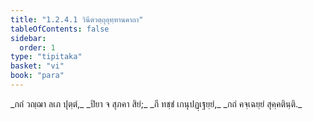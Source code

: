 ```yaml
---
title: "1.2.4.1 วินีตวตฺถุอุทฺทานคาถา"
tableOfContents: false
sidebar:
  order: 1
type: "tipitaka"
basket: "vi"
book: "para"
---
```



<DynamicBreadcrumb />

<Paragraph number="1211" type="verses" book="para">
_กถํ วญฺฌา ลเภ ปุตฺตํ,_  
_ปิยา จ สุภคา สิยํ;_  
_กึ ทชฺชํ เกนุปฏฺเฐยฺยํ,_  
_กถํ คจฺเฉยฺยํ สุคฺคตินฺติ._
</Paragraph>